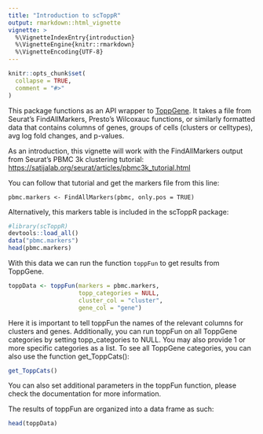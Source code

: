 ```yaml
---
title: "Introduction to scToppR"
output: rmarkdown::html_vignette
vignette: >
  %\VignetteIndexEntry{introduction}
  %\VignetteEngine{knitr::rmarkdown}
  %\VignetteEncoding{UTF-8}
---
```


```r
knitr::opts_chunk$set(
  collapse = TRUE,
  comment = "#>"
)
```

This package functions as an API wrapper to [ToppGene](https://toppgene.cchmc.org/). It takes a file from Seurat's FindAllMarkers, Presto's Wilcoxauc functions, or similarly formatted data that contains columns of genes, groups of cells (clusters or celltypes), avg log fold changes, and p-values. 

As an introduction, this vignette will work with the FindAllMarkers output from Seurat's PBMC 3k clustering tutorial: [https://satijalab.org/seurat/articles/pbmc3k_tutorial.html](https://satijalab.org/seurat/articles/pbmc3k_tutorial.html)

You can follow that tutorial and get the markers file from this line:

```
pbmc.markers <- FindAllMarkers(pbmc, only.pos = TRUE)
```
Alternatively, this markers table is included in the scToppR package:
```r
#library(scToppR)
devtools::load_all()
data("pbmc.markers")
head(pbmc.markers)
```


With this data we can run the function `toppFun` to get results from ToppGene.

```r
toppData <- toppFun(markers = pbmc.markers,
                    topp_categories = NULL, 
                    cluster_col = "cluster", 
                    gene_col = "gene")

```

Here it is important to tell toppFun the names of the relevant columns for clusters and genes. Additionally, you can run toppFun on all ToppGene categories by setting topp_categories to NULL. You may also provide 1 or more specific categories as a list. To see all ToppGene categories, you can also use the function get_ToppCats():

```r
get_ToppCats()
```

You can also set additional parameters in the toppFun function, please check the documentation for more information.

The results of toppFun are organized into a data frame as such:

```r
head(toppData)

```

